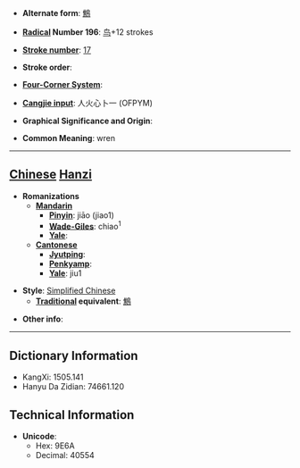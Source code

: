 * '''Alternate form''': [[鷦]]

* '''[[Wiktionary:Chinese radical index| Radical]] Number 196''': [[Wiktionary:Chinese radical index 鸟|鸟]]+12 strokes

* '''[[Wiktionary:Chinese total strokes index|Stroke number]]''': [[Wiktionary:Chinese total strokes index 17|17]]

* '''Stroke order''': 

* '''[[Wiktionary:Chinese four corner index|Four-Corner System]]''': 

* '''[[Wiktionary:Chinese Cangjie index|Cangjie input]]''': 人火心卜一 (OFPYM)

* '''Graphical Significance and Origin''': 

* '''Common Meaning''': wren

----

== [[Chinese]] [[Hanzi]] ==

* '''Romanizations'''
** '''[[Mandarin]]'''
*** '''[[Pinyin]]''': jiāo (jiao1)
*** '''[[Wade-Giles]]''': chiao<sup>1</sup>
*** '''[[Yale]]''': 
** '''[[Cantonese]]'''
*** '''[[Jyutping]]''':
*** '''[[Penkyamp]]''': 
*** '''[[Yale]]''': jiu1

* '''Style''': [[Simplified Chinese]] 
** '''[[Traditional Chinese|Traditional]] equivalent''': [[鷦]]

* '''Other info''': 

----

== Dictionary Information ==

* KangXi: 1505.141
* Hanyu Da Zidian: 74661.120

== Technical Information ==

* '''Unicode''':
** Hex: 9E6A
** Decimal: 40554